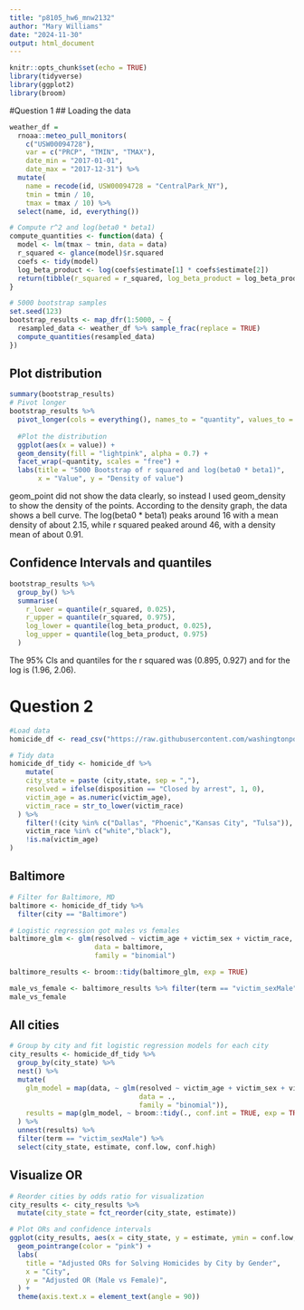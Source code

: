 ```yaml
---
title: "p8105_hw6_mnw2132"
author: "Mary Williams"
date: "2024-11-30"
output: html_document
---
```


```r
knitr::opts_chunk$set(echo = TRUE)
library(tidyverse)
library(ggplot2)
library(broom)
```

#Question 1
## Loading the data
```r
weather_df = 
  rnoaa::meteo_pull_monitors(
    c("USW00094728"),
    var = c("PRCP", "TMIN", "TMAX"), 
    date_min = "2017-01-01",
    date_max = "2017-12-31") %>%
  mutate(
    name = recode(id, USW00094728 = "CentralPark_NY"),
    tmin = tmin / 10,
    tmax = tmax / 10) %>%
  select(name, id, everything())
```

```r
# Compute r^2 and log(beta0 * beta1)
compute_quantities <- function(data) {
  model <- lm(tmax ~ tmin, data = data)
  r_squared <- glance(model)$r.squared
  coefs <- tidy(model)
  log_beta_product <- log(coefs$estimate[1] * coefs$estimate[2])
  return(tibble(r_squared = r_squared, log_beta_product = log_beta_product))
}

# 5000 bootstrap samples
set.seed(123)  
bootstrap_results <- map_dfr(1:5000, ~ {
  resampled_data <- weather_df %>% sample_frac(replace = TRUE)
  compute_quantities(resampled_data)
})
```

## Plot distribution
```r
summary(bootstrap_results)
# Pivot longer
bootstrap_results %>%
  pivot_longer(cols = everything(), names_to = "quantity", values_to = "value") %>%
  
  #Plot the distribution
  ggplot(aes(x = value)) +
  geom_density(fill = "lightpink", alpha = 0.7) +
  facet_wrap(~quantity, scales = "free") +
  labs(title = "5000 Bootstrap of r squared and log(beta0 * beta1)",
       x = "Value", y = "Density of value")
```
geom_point did not show the data clearly, so instead I used geom_density to show the density of the points. According to the density graph, the data shows a bell curve. The log(beta0 * beta1) peaks around 16 with a mean density of about 2.15, while r squared peaked around 46, with a density mean of about 0.91. 


## Confidence Intervals and quantiles
```r
bootstrap_results %>%
  group_by() %>%
  summarise(
    r_lower = quantile(r_squared, 0.025),
    r_upper = quantile(r_squared, 0.975),
    log_lower = quantile(log_beta_product, 0.025),
    log_upper = quantile(log_beta_product, 0.975)
  )
```
The 95% CIs and quantiles for the r squared was (0.895, 0.927) and for the log is (1.96, 2.06). 

# Question 2 
```r
#Load data
homicide_df <- read_csv("https://raw.githubusercontent.com/washingtonpost/data-homicides/master/homicide-data.csv")

# Tidy data
homicide_df_tidy <- homicide_df %>%
    mutate(
    city_state = paste (city,state, sep = ","),
    resolved = ifelse(disposition == "Closed by arrest", 1, 0),
    victim_age = as.numeric(victim_age),
    victim_race = str_to_lower(victim_race)
  ) %>%
    filter(!(city %in% c("Dallas", "Phoenic","Kansas City", "Tulsa")),
    victim_race %in% c("white","black"),
    !is.na(victim_age)
) 
```

## Baltimore
```r
# Filter for Baltimore, MD
baltimore <- homicide_df_tidy %>% 
  filter(city == "Baltimore")

# Logistic regression got males vs females
baltimore_glm <- glm(resolved ~ victim_age + victim_sex + victim_race, 
                     data = baltimore, 
                     family = "binomial")

baltimore_results <- broom::tidy(baltimore_glm, exp = TRUE)

male_vs_female <- baltimore_results %>% filter(term == "victim_sexMale")
male_vs_female
```

## All cities
```r
# Group by city and fit logistic regression models for each city
city_results <- homicide_df_tidy %>%
  group_by(city_state) %>%
  nest() %>%
  mutate(
    glm_model = map(data, ~ glm(resolved ~ victim_age + victim_sex + victim_race, 
                                data = ., 
                                family = "binomial")),
    results = map(glm_model, ~ broom::tidy(., conf.int = TRUE, exp = TRUE))
  ) %>%
  unnest(results) %>%
  filter(term == "victim_sexMale") %>%
  select(city_state, estimate, conf.low, conf.high)
```

## Visualize OR
```r
# Reorder cities by odds ratio for visualization
city_results <- city_results %>%
  mutate(city_state = fct_reorder(city_state, estimate))

# Plot ORs and confidence intervals
ggplot(city_results, aes(x = city_state, y = estimate, ymin = conf.low, ymax = conf.high)) +
  geom_pointrange(color = "pink") +
  labs(
    title = "Adjusted ORs for Solving Homicides by City by Gender",
    x = "City",
    y = "Adjusted OR (Male vs Female)",
  ) +
  theme(axis.text.x = element_text(angle = 90))
```